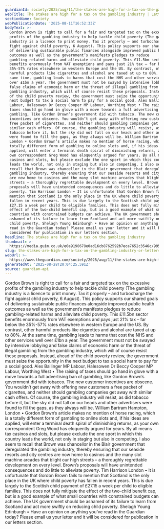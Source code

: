 ```yaml
---
guardianId: society/2025/aug/11/the-stakes-are-high-for-a-tax-on-the-gambling-industry
webTitle: The stakes are high for a tax on the gambling industry | Letters
sectionName: Society
webPublicationDate: '2025-08-11T16:52:33Z'
bodyText: >-
  Gordon Brown is right to call for a fair and targeted tax on the excessive
  profits of the gambling industry to help tackle child poverty (The gambling
  industry is a licence to print money. Tax it properly – and turbocharge the
  fight against child poverty, 6 August). This policy supports our shared goals
  of delivering sustainable public finances alongside improved public health
  outcomes as well as the government’s manifesto pledges to reduce
  gambling-related harms and alleviate child poverty. This £11.5bn sector
  benefits enormously from VAT exemptions and pays just 21% tax – far below the
  35%-57% rates elsewhere in western Europe and the US. By contrast, other
  harmful products like cigarettes and alcohol are taxed at up to 80%. At the
  same time, gambling leads to harms that cost the NHS and other services well
  over £1bn a year. The government must not be swayed by intensive lobbying and
  false claims of economic harm or the threat of illegal gambling from the
  gambling industry, which will of course resist these proposals. Instead, ahead
  of the child poverty review, the government must seize the opportunity in the
  next budget to tax a social harm to pay for a social good. Alex Ballinger MP
  Labour, Halesowen Dr Beccy Cooper MP Labour, Worthing West • The raising of
  taxes should go hand in glove with a move towards a full advertising ban of
  gambling, like Gordon Brown’s government did with tobacco. The new customer
  incentives are obscene. You wouldn’t get away with offering new customers a
  free packet of cigarettes, and neither should gambling companies get away with
  similar cash offers. Of course, the gambling industry will resist, as did
  tobacco before it, but the sky did not fall on our heads and other advertisers
  were found to fill the gaps, as they always will be. William Bartram Hampton,
  London • Gordon Brown’s article makes no mention of horse racing, which is a
  totally different form of gambling to online slots and, if his ideas are
  applied, will enter a terminal death spiral of diminishing returns, as your
  own correspondent Greg Wood has eloquently argued for years. By all means tax
  casinos and slots, but please exclude the one sport in which this country
  leads the world, not only in staging but also in competing. I also seem to
  recall that Brown was chancellor in the Blair government that deregulated the
  gambling industry, thereby ensuring that our seaside resorts and city centres
  are now home to casinos and the many slot machine arcades that blight our high
  streets – a thoroughly regrettable development on every level. Brown’s
  proposals will have unintended consequences and do little to alleviate
  poverty. Tim Harrison London • It is unfortunate that Gordon Brown fails to
  mention that Scotland is the only place in the UK where child poverty has
  fallen in recent years. This is due largely to the Scottish child payment of
  £27.15 a week per child to eligible families. This does not fully mitigate the
  effect of the two-child benefit cap, but is a good example of what small
  countries with constrained budgets can achieve. The UK government should be
  ashamed of its failure to learn from Scotland and act more swiftly on reducing
  child poverty. Shelagh Young Edinburgh • Have an opinion on anything you’ve
  read in the Guardian today? Please email us your letter and it will be
  considered for publication in our letters section.
headline: The stakes are high for a tax on the gambling industry
thumbnail: >-
  https://media.guim.co.uk/e0a9190678e0ad16cb8762592b7eca7652c3546c/995_0_5021_4016/500.jpg
slug: the-stakes-are-high-for-a-tax-on-the-gambling-industry-or-letters
webUrl: >-
  https://www.theguardian.com/society/2025/aug/11/the-stakes-are-high-for-a-tax-on-the-gambling-industry
generatedAt: '2025-08-28T20:04:25.591Z'
source: guardian-api
---
```

Gordon Brown is right to call for a fair and targeted tax on the excessive profits of the gambling industry to help tackle child poverty (The gambling industry is a licence to print money. Tax it properly – and turbocharge the fight against child poverty, 6 August). This policy supports our shared goals of delivering sustainable public finances alongside improved public health outcomes as well as the government’s manifesto pledges to reduce gambling-related harms and alleviate child poverty. This £11.5bn sector benefits enormously from VAT exemptions and pays just 21% tax – far below the 35%-57% rates elsewhere in western Europe and the US. By contrast, other harmful products like cigarettes and alcohol are taxed at up to 80%. At the same time, gambling leads to harms that cost the NHS and other services well over £1bn a year. The government must not be swayed by intensive lobbying and false claims of economic harm or the threat of illegal gambling from the gambling industry, which will of course resist these proposals. Instead, ahead of the child poverty review, the government must seize the opportunity in the next budget to tax a social harm to pay for a social good. Alex Ballinger MP Labour, Halesowen Dr Beccy Cooper MP Labour, Worthing West • The raising of taxes should go hand in glove with a move towards a full advertising ban of gambling, like Gordon Brown’s government did with tobacco. The new customer incentives are obscene. You wouldn’t get away with offering new customers a free packet of cigarettes, and neither should gambling companies get away with similar cash offers. Of course, the gambling industry will resist, as did tobacco before it, but the sky did not fall on our heads and other advertisers were found to fill the gaps, as they always will be. William Bartram Hampton, London • Gordon Brown’s article makes no mention of horse racing, which is a totally different form of gambling to online slots and, if his ideas are applied, will enter a terminal death spiral of diminishing returns, as your own correspondent Greg Wood has eloquently argued for years. By all means tax casinos and slots, but please exclude the one sport in which this country leads the world, not only in staging but also in competing. I also seem to recall that Brown was chancellor in the Blair government that deregulated the gambling industry, thereby ensuring that our seaside resorts and city centres are now home to casinos and the many slot machine arcades that blight our high streets – a thoroughly regrettable development on every level. Brown’s proposals will have unintended consequences and do little to alleviate poverty. Tim Harrison London • It is unfortunate that Gordon Brown fails to mention that Scotland is the only place in the UK where child poverty has fallen in recent years. This is due largely to the Scottish child payment of £27.15 a week per child to eligible families. This does not fully mitigate the effect of the two-child benefit cap, but is a good example of what small countries with constrained budgets can achieve. The UK government should be ashamed of its failure to learn from Scotland and act more swiftly on reducing child poverty. Shelagh Young Edinburgh • Have an opinion on anything you’ve read in the Guardian today? Please email us your letter and it will be considered for publication in our letters section.
